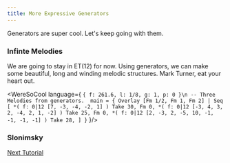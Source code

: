 ```yaml
---
title: More Expressive Generators
---
```


Generators are super cool. Let's keep going with them. 

### Infinte Melodies

We are going to stay in ET(12) for now. Using generators, we
can make some beautiful, long and winding melodic structures. 
Mark Turner, eat your heart out.

<WereSoCool language={
`{ f: 261.6, l: 1/8, g: 1, p: 0 }\n
-- Three Melodies from generators. 
main = {
  Overlay [Fm 1/2, Fm 1, Fm 2]
  | Seq [
    *(
      f: 0|12 [7, -3, -4, -2, 1]
    ) Take 30,
    Fm 0,
    *(
      f: 0|12 [-3, 4, 3, 2, -4, 2, 1, -2]
    ) Take 25,
    Fm 0,
    *(
      f: 0|12 [2, -3, 2, -5, 10, -1, -1, -1, -1]
    ) Take 28,
  ]
}`
}/>

### Slonimsky

[Next Tutorial](/posts/welcome)
